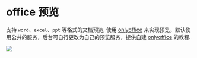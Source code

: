 # office 预览

支持 `word`、`excel`、`ppt` 等格式的文档预览, 使用 [onlyoffice](https://www.onlyoffice.com/) 来实现预览，默认使用公共的服务，后台可自行更改为自己的预览服务，提供自建 [onlyoffice](/advanced/#only-office) 的教程.

<img src="/img/2022/08/29/fpMK7V.png"/>